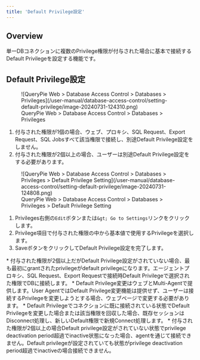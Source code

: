 ```yaml
---
title: 'Default Privilege設定'
---
```



## Overview

単一DBコネクションに複数のPrivilege権限が付与された場合に基本で接続するDefault Privilegeを設定する機能です。


## Default Privilege設定

<figure data-layout="center" data-align="center">
![QueryPie Web &gt; Database Access Control &gt; Databases &gt; Privileges](/user-manual/database-access-control/setting-default-privilege/image-20240731-124310.png)
<figcaption>
QueryPie Web &gt; Database Access Control &gt; Databases &gt; Privileges
</figcaption>
</figure>

1. 付与された権限が1個の場合、ウェブ、プロキシ、SQL Request、Export Request、SQL Jobsすべて該当権限で接続し、別途Default Privilege設定をしません。
2. 付与された権限が2個以上の場合、ユーザーは別途Default Privilege設定をする必要があります。

<figure data-layout="center" data-align="center">
![QueryPie Web &gt; Database Access Control &gt; Databases &gt; Privileges &gt; Default Privilege Setting](/user-manual/database-access-control/setting-default-privilege/image-20240731-124808.png)
<figcaption>
QueryPie Web &gt; Database Access Control &gt; Databases &gt; Privileges &gt; Default Privilege Setting
</figcaption>
</figure>

1. Privileges右側の`Edit`ボタンまたは`&gt; Go to Settings`リンクをクリックします。
2. Privilege項目で付与された権限の中から基本値で使用するPrivilegeを選択します。
3. SaveボタンをクリックしてDefault Privilege設定を完了します。


<Callout type="important">
* 付与された権限が2個以上だがDefault Privilege設定がされていない場合、最も最初にgrantされたprivilegeがdefault privilegeになります。エージェントプロキシ、SQL Request、Export Requestで接続時Default Privilegeで選択された権限でDBに接続します。
* Default Privilege変更はウェブとMulti-Agentで提供します。User AgentではDefault Privilege変更機能は提供せず、ユーザーは接続するPrivilegeを変更しようとする場合、ウェブページで変更する必要があります。
* Default Privilegeでコネクションに既に接続されている状態でDefault Privilegeを変更した場合または該当権限を回収した場合、既存セッションはDisconnect処理し、新しいDefault権限で新規Connect処理します。
*  付与された権限が2個以上の場合Default privilege設定がされていない状態でprivilege deactivation period超過でinactive状態になった場合、agentを通じて接続できません。Default privilegeが設定されていても状態がprivilege deactivation period超過でinactiveの場合接続できません。
</Callout>
